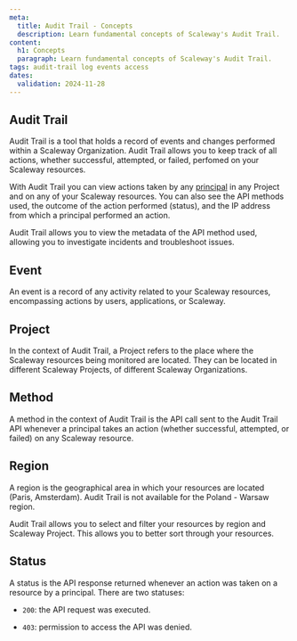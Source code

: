 ```yaml
---
meta:
  title: Audit Trail - Concepts
  description: Learn fundamental concepts of Scaleway's Audit Trail.
content:
  h1: Concepts
  paragraph: Learn fundamental concepts of Scaleway's Audit Trail.
tags: audit-trail log events access
dates:
  validation: 2024-11-28
---
```


## Audit Trail

Audit Trail is a tool that holds a record of events and changes performed within a Scaleway Organization. Audit Trail allows you to keep track of all actions, whether successful, attempted, or failed, perfomed on your Scaleway resources.

With Audit Trail you can view actions taken by any [principal](/iam/concepts/#principal) in any Project and on any of your Scaleway resources. You can also see the API methods used, the outcome of the action performed (status), and the IP address from which a principal performed an action.

Audit Trail allows you to view the metadata of the API method used, allowing you to investigate incidents and troubleshoot issues.

## Event

An event is a record of any activity related to your Scaleway resources, encompassing actions by users, applications, or Scaleway.

## Project

In the context of Audit Trail, a Project refers to the place where the Scaleway resources being monitored are located. They can be located in different Scaleway Projects, of different Scaleway Organizations.

## Method

A method in the context of Audit Trail is the API call sent to the Audit Trail API whenever a principal takes an action (whether successful, attempted, or failed) on any Scaleway resource.

## Region

A region is the geographical area in which your resources are located (Paris, Amsterdam). Audit Trail is not available for the Poland - Warsaw region.

Audit Trail allows you to select and filter your resources by region and Scaleway Project. This allows you to better sort through your resources.

## Status

A status is the API response returned whenever an action was taken on a resource by a principal. There are two statuses:

- `200`: the API request was executed.

- `403`: permission to access the API was denied.
